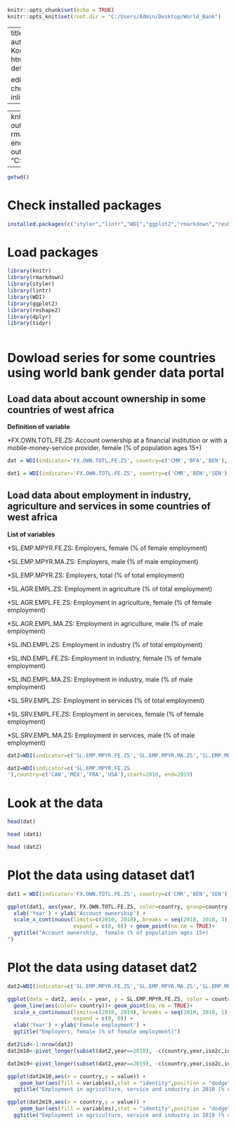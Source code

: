 
```r
knitr::opts_chunk$set(echo = TRUE)
knitr::opts_knit$set(root.dir = "C:/Users/Admin/Desktop/World_Bank")
```
---
title: "WBData"
author: "Samiratou Kora Chabi"
output:
  html_document: default


editor_options: 
  chunk_output_type: inline
---
---
knit: (function(Code_R, UTF-8) {
  out_dir <- "docs";
  rmarkdown::render(Code_R,
 encoding="UTF-8",
 output_file=Code,output_dir= "C:/Users/Admin/Desktop/essay/WB")})
 
---


```r
getwd()
```

# Check installed packages

```r
installed.packages(c("styler","lintr","WDI","ggplot2","rmarkdown","reshape2","dplyr","tidyr","knit"))
```

# Load packages

```r
library(knitr)
library(rmarkdown)
library(styler)
library(lintr)
library(WDI)
library(ggplot2)
library(reshape2)
library(dplyr)
library(tidyr)
 
```

# Dowload series  for some countries using world bank gender data portal

## Load data about account ownership in some countries of west africa

**Definition of variable**

*FX.OWN.TOTL.FE.ZS: Account ownership at a financial institution or with a mobile-money-service provider, female (% of population ages 15+)

```r
dat = WDI(indicator='FX.OWN.TOTL.FE.ZS', country=c('CMR','BFA','BEN'), start=2010, end=2020)
```
```r
dat1 = WDI(indicator='FX.OWN.TOTL.FE.ZS', country=c('CMR','BEN','SEN'), start=2010, end=2020)
```

## Load data about employment in industry, agriculture and services in some countries of west africa

**List of variables** 

*SL.EMP.MPYR.FE.ZS: Employers, female (% of female employment)

*SL.EMP.MPYR.MA.ZS: Employers, male (% of male employment) 	

*SL.EMP.MPYR.ZS: Employers, total (% of total employment) 

*SL.AGR.EMPL.ZS: Employment in agriculture (% of total employment) 

*SL.AGR.EMPL.FE.ZS: Employment in agriculture, female (% of female employment) 	

*SL.AGR.EMPL.MA.ZS: Employment in agriculture, male (% of male employment) 

*SL.IND.EMPL.ZS: Employment in industry (% of total employment) 

*SL.IND.EMPL.FE.ZS: Employment in industry, female (% of female employment) 

*SL.IND.EMPL.MA.ZS: Employment in industry, male (% of male employment) 

*SL.SRV.EMPL.ZS: Employment in services (% of total employment) 

*SL.SRV.EMPL.FE.ZS: Employment in services, female (% of female employment) 

*SL.SRV.EMPL.MA.ZS: Employment in services, male (% of male employment) 

```r
dat2=WDI(indicator=c('SL.EMP.MPYR.FE.ZS','SL.EMP.MPYR.MA.ZS','SL.EMP.MPYR.ZS','SL.AGR.EMPL.ZS','SL.AGR.EMPL.FE.ZS','SL.AGR.EMPL.MA.ZS','SL.IND.EMPL.ZS','SL.IND.EMPL.FE.ZS','SL.IND.EMPL.MA.ZS','SL.SRV.EMPL.ZS','SL.SRV.EMPL.FE.ZS','SL.SRV.EMPL.MA.ZS'),country=c('CAN','MEX','FRA','USA'),start=2010, end=2019)

dat2=WDI(indicator=c('SL.EMP.MPYR.FE.ZS
'),country=c('CAN','MEX','FRA','USA'),start=2010, end=2019)

```

# Look at the data

```r
head(dat)
```
```r
head (dat1)
```
```r
head (dat2)
```

# Plot the data using dataset dat1

```r
dat1 = WDI(indicator='FX.OWN.TOTL.FE.ZS', country=c('CMR','BEN','SEN'), start=2010, end=2020)

ggplot(dat1, aes(year, FX.OWN.TOTL.FE.ZS, color=country, group=country)) + geom_line() + 
  xlab('Year') + ylab('Account ownership') +
  scale_x_continuous(limits=c(2010, 2018), breaks = seq(2010, 2018, 3),
                     expand = c(0, 0)) + geom_point(na.rm = TRUE)+
  ggtitle("Account ownership,  female (% of population ages 15+)
")

```

# Plot the data using dataset dat2

```r
dat2=WDI(indicator=c('SL.EMP.MPYR.FE.ZS','SL.EMP.MPYR.MA.ZS','SL.EMP.MPYR.ZS','SL.AGR.EMPL.ZS','SL.AGR.EMPL.FE.ZS','SL.AGR.EMPL.MA.ZS','SL.IND.EMPL.ZS','SL.IND.EMPL.FE.ZS','SL.IND.EMPL.MA.ZS','SL.SRV.EMPL.ZS','SL.SRV.EMPL.FE.ZS','SL.SRV.EMPL.MA.ZS'),country=c('CAN','MEX','FRA','USA'),start=2010, end=2019)

ggplot(data = dat2, aes(x = year, y = SL.EMP.MPYR.FE.ZS, color = country)) +
  geom_line(aes(color= country))+ geom_point(na.rm = TRUE)+
  scale_x_continuous(limits=c(2010, 2019), breaks = seq(2010, 2018, 1),
                     expand = c(0, 0)) +  
  xlab('Year') + ylab('Female employment') +
  ggtitle("Employers, female (% of female employment)")

dat2$id<-1:nrow(dat2)
dat2m10<-pivot_longer(subset(dat2,year==2010), -c(country,year,iso2c,id,'SL.EMP.MPYR.FE.ZS','SL.EMP.MPYR.MA.ZS','SL.EMP.MPYR.ZS'), names_to="variables", values_to="value")

dat2m19<-pivot_longer(subset(dat2,year==2019), -c(country,year,iso2c,id,'SL.EMP.MPYR.FE.ZS','SL.EMP.MPYR.MA.ZS','SL.EMP.MPYR.ZS'), names_to="variables", values_to="value")

ggplot(dat2m10,aes(x = country,y = value)) + 
    geom_bar(aes(fill = variables),stat = "identity",position = "dodge")+ 
  ggtitle("Employment in agriculture, service and industry in 2010 (% of total employment)")

ggplot(dat2m19,aes(x = country,y = value)) + 
    geom_bar(aes(fill = variables),stat = "identity",position = "dodge")+ 
  ggtitle("Employment in agriculture, service and industry in 2019 (% of total employment)")
```




